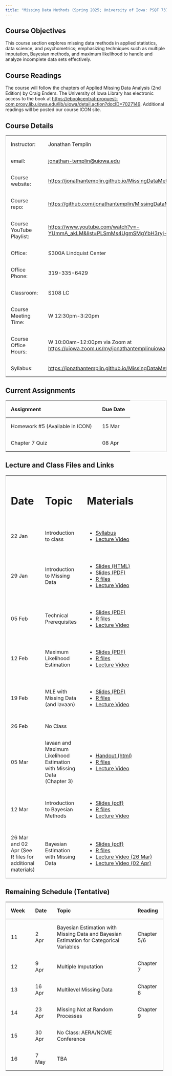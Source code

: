```yaml
---
title: "Missing Data Methods (Spring 2025; University of Iowa: PSQF 7375)"
---
```


## Course Objectives

This course section explores missing data methods in applied statistics, data science, and psychometrics; emphasizing techniques such as multiple imputation, Bayesian methods, and maximum likelihood to handle and analyze incomplete data sets effectively.

## Course Readings

The course will follow the chapters of Applied Missing Data Analysis (2nd Edition) by Craig Enders. The University of Iowa Library has electronic access to the book at <https://ebookcentral-proquest-com.proxy.lib.uiowa.edu/lib/uiowa/detail.action?docID=7027149>. Additional readings will be posted our course ICON site.

## Course Details

+--------------------------+---------------------------------------------------------------------------------------+
| Instructor:              | Jonathan Templin                                                                      |
+--------------------------+---------------------------------------------------------------------------------------+
| email:                   | [jonathan-templin\@uiowa.edu](mailto:jonathan-templin@uiowa.edu)                      |
+--------------------------+---------------------------------------------------------------------------------------+
| Course website:          | <https://jonathantemplin.github.io/MissingDataMethods2025/>                           |
+--------------------------+---------------------------------------------------------------------------------------+
| Course repo:             | <https://github.com/jonathantemplin/MissingDataMethods2025>                           |
+--------------------------+---------------------------------------------------------------------------------------+
| Course YouTube Playlist: | <https://www.youtube.com/watch?v=-YUmmA_akLM&list=PLSmMs4UgmSMgYbH3ryj-BTk7F7WWbgWPO> |
+--------------------------+---------------------------------------------------------------------------------------+
| Office:                  | S300A Lindquist Center                                                                |
+--------------------------+---------------------------------------------------------------------------------------+
| Office Phone:            | 319-335-6429                                                                          |
+--------------------------+---------------------------------------------------------------------------------------+
| Classroom:               | S108 LC                                                                               |
+--------------------------+---------------------------------------------------------------------------------------+
| Course Meeting Time:     | W 12:30pm-3:20pm                                                                      |
+--------------------------+---------------------------------------------------------------------------------------+
| Course Office Hours:     | W 10:00am-12:00pm via Zoom at <https://uiowa.zoom.us/my/jonathantemplinuiowa>         |
+--------------------------+---------------------------------------------------------------------------------------+
| Syllabus:                | <https://jonathantemplin.github.io/MissingDataMethods2025/s25mdm_syllabus.html>       |
+--------------------------+---------------------------------------------------------------------------------------+

## Current Assignments

| Assignment                      | Due Date |
|---------------------------------|----------|
| Homework #5 (Available in ICON) | 15 Mar   |
| Chapter 7 Quiz                  | 08 Apr   |

## Lecture and Class Files and Links

```{=html}
<style>
table {
  border-collapse: collapse;
  width: 100%;
  border: 1px solid #ddd;
}

th, td {
  text-align: left;
  padding: 16px;
}
</style>
```

+----------------------------------------------------------+------------------------------------------------------------------------+------------------------------------------------------------------------------------------------------------------------------------------------------------------------------+
| # Date                                                   | # Topic                                                                | # Materials                                                                                                                                                                  |
+----------------------------------------------------------+------------------------------------------------------------------------+------------------------------------------------------------------------------------------------------------------------------------------------------------------------------+
| 22 Jan                                                   | Introduction to class                                                  | -   [Syllabus](https://jonathantemplin.github.io/MissingDataMethods2025/s25mdm_syllabus.html)                                                                                |
|                                                          |                                                                        | -   [Lecture Video](https://www.youtube.com/watch?v=-YUmmA_akLM&list=PLSmMs4UgmSMgYbH3ryj-BTk7F7WWbgWPO)                                                                     |
+----------------------------------------------------------+------------------------------------------------------------------------+------------------------------------------------------------------------------------------------------------------------------------------------------------------------------+
| 29 Jan                                                   | Introduction to Missing Data                                           | -   [Slides (HTML)](https://jonathantemplin.github.io/MissingDataMethods2025/_lectures/01_Introduction_to_Missing_Data/01_Introduction_Missing_Data_S2025.html#/title-slide) |
|                                                          |                                                                        | -   [Slides (PDF)](https://jonathantemplin.github.io/MissingDataMethods2025/_lectures/01_Introduction_to_Missing_Data/01_Introduction_Missing_Data_S2025.pdf)                |
|                                                          |                                                                        | -   [R files](https://github.com/jonathantemplin/MissingDataMethods2025/tree/main/_lectures/01_Introduction_to_Missing_Data)                                                 |
|                                                          |                                                                        | -   [Lecture Video](https://youtu.be/UbO_SZXaTcg)                                                                                                                            |
+----------------------------------------------------------+------------------------------------------------------------------------+------------------------------------------------------------------------------------------------------------------------------------------------------------------------------+
| 05 Feb                                                   | Technical Prerequisites                                                | -   [Slides (PDF)](https://jonathantemplin.github.io/MissingDataMethods2025/_lectures/02_Technical_Prerequisites/02_Technical_Prerequisites_S2025.pdf)                       |
|                                                          |                                                                        | -   [R files](https://github.com/jonathantemplin/MissingDataMethods2025/tree/main/_lectures/02_Technical_Prerequisites)                                                      |
|                                                          |                                                                        | -   [Lecture Video](https://youtu.be/LVLebx5hweI)                                                                                                                            |
+----------------------------------------------------------+------------------------------------------------------------------------+------------------------------------------------------------------------------------------------------------------------------------------------------------------------------+
| 12 Feb                                                   | Maximum Likelihood Estimation                                          | -   [Slides (PDF)](https://jonathantemplin.github.io/MissingDataMethods2025/_lectures/03_Maximum_Likelihood_Estimation/03_Maximum_Likelihood_Estimation_S2025.pdf)           |
|                                                          |                                                                        | -   [R files](https://github.com/jonathantemplin/MissingDataMethods2025/tree/main/_lectures/03_Maximum_Likelihood_Estimation)                                                |
|                                                          |                                                                        | -   [Lecture Video](https://youtu.be/e4iMA0XB9qw)                                                                                                                            |
+----------------------------------------------------------+------------------------------------------------------------------------+------------------------------------------------------------------------------------------------------------------------------------------------------------------------------+
| 19 Feb                                                   | MLE with Missing Data (and lavaan)                                     | -   [Slides (PDF)](https://jonathantemplin.github.io/MissingDataMethods2025/_lectures/04_lavaan_and_Missing_Data_Using_MLEs/04_lavaan_and_Missing_Data_Using_MLE_S2025.pdf)  |
|                                                          |                                                                        | -   [R files](https://github.com/jonathantemplin/MissingDataMethods2025/tree/main/_lectures/04_lavaan_and_Missing_Data_Using_MLEs)                                           |
|                                                          |                                                                        | -   [Lecture Video](https://youtu.be/e4iMA0XB9qw)                                                                                                                            |
+----------------------------------------------------------+------------------------------------------------------------------------+------------------------------------------------------------------------------------------------------------------------------------------------------------------------------+
| 26 Feb                                                   | No Class                                                               |                                                                                                                                                                              |
+----------------------------------------------------------+------------------------------------------------------------------------+------------------------------------------------------------------------------------------------------------------------------------------------------------------------------+
| 05 Mar                                                   | lavaan and Maximum Likelihood Estimation with Missing Data (Chapter 3) | -   [Handout (html)](https://jonathantemplin.github.io/MissingDataMethods2025/_lectures/05_Missing_Data_with_MLEs/05_MLE_with_Missing_Data.html)                             |
|                                                          |                                                                        | -   [R files](https://github.com/jonathantemplin/MissingDataMethods2025/tree/main/_lectures/05_Missing_Data_with_MLEs)                                                       |
|                                                          |                                                                        | -   [Lecture Video](https://youtu.be/o8G5bN-6QSg)                                                                                                                            |
+----------------------------------------------------------+------------------------------------------------------------------------+------------------------------------------------------------------------------------------------------------------------------------------------------------------------------+
| 12 Mar                                                   | Introduction to Bayesian Methods                                       | -   [Slides (pdf)](https://jonathantemplin.github.io/MissingDataMethods2025/_lectures/06_Bayesian_Estimation/06_Introduction_to_Bayesian.pdf)                                |
|                                                          |                                                                        | -   [R files](https://github.com/jonathantemplin/MissingDataMethods2025/tree/main/_lectures/06_Bayesian_Estimation)                                                          |
|                                                          |                                                                        | -   [Lecture Video](https://youtu.be/Su9LCvlAa7E)                                                                                                                            |
+----------------------------------------------------------+------------------------------------------------------------------------+------------------------------------------------------------------------------------------------------------------------------------------------------------------------------+
| 26 Mar and 02 Apr (See R files for additional materials) | Bayesian Estimation with Missing Data                                  | -   [Slides (pdf)](https://jonathantemplin.github.io/MissingDataMethods2025/_lectures/07_Missing_Data_with_Bayeisan/07_Bayesian_with_Missing_data.html)                      |
|                                                          |                                                                        | -   [R files](https://github.com/jonathantemplin/MissingDataMethods2025/tree/main/_lectures/07_Missing_Data_with_Bayeisan)                                                   |
|                                                          |                                                                        | -   [Lecture Video (26 Mar)](https://youtu.be/Asj2vD8C130)                                                                                                                   |
|                                                          |                                                                        | -   [Lecture Video (02 Apr)](https://youtu.be/k4rbJqrN6Ms)                                                                                                                   |
+----------------------------------------------------------+------------------------------------------------------------------------+------------------------------------------------------------------------------------------------------------------------------------------------------------------------------+

## Remaining Schedule (Tentative)

+--------+--------+-----------------------------------------------------------------------------------------+-------------+
| Week   | Date   | Topic                                                                                   | Reading     |
+========+========+=========================================================================================+=============+
| 11     | 2 Apr  | Bayesian Estimation with Missing Data and Bayesian Estimation for Categorical Variables | Chapter 5/6 |
+--------+--------+-----------------------------------------------------------------------------------------+-------------+
| 12     | 9 Apr  | Multiple Imputation                                                                     | Chapter 7   |
+--------+--------+-----------------------------------------------------------------------------------------+-------------+
| 13     | 16 Apr | Multilevel Missing Data                                                                 | Chapter 8   |
+--------+--------+-----------------------------------------------------------------------------------------+-------------+
| 14     | 23 Apr | Missing Not at Random Processes                                                         | Chapter 9   |
+--------+--------+-----------------------------------------------------------------------------------------+-------------+
| 15     | 30 Apr | No Class: AERA/NCME Conference                                                          |             |
+--------+--------+-----------------------------------------------------------------------------------------+-------------+
| 16     | 7 May  | TBA                                                                                     |             |
+--------+--------+-----------------------------------------------------------------------------------------+-------------+
